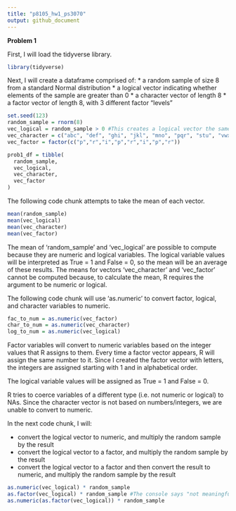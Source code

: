 ```yaml
---
title: "p8105_hw1_ps3070"
output: github_document
---
```


**Problem 1**

First, I will load the tidyverse library.
```r
library(tidyverse)
```

Next, I will create a dataframe comprised of:
* a random sample of size 8 from a standard Normal distribution
* a logical vector indicating whether elements of the sample are greater than 0
* a character vector of length 8
* a factor vector of length 8, with 3 different factor “levels”

```r
set.seed(123)
random_sample = rnorm(8)
vec_logical = random_sample > 0 #This creates a logical vector the same length as random_sample with the value True when this condition is satisfied and False when it isn't.
vec_character = c("abc", "def", "ghi", "jkl", "mno", "pqr", "stu", "vwx")
vec_factor = factor(c("p","r","i","p","r","i","p","r"))
```


```r
prob1_df = tibble(
  random_sample,
  vec_logical,
  vec_character,
  vec_factor
)
```

The following code chunk attempts to take the mean of each vector.
```r
mean(random_sample)
mean(vec_logical)
mean(vec_character)
mean(vec_factor)
```

The mean of 'random_sample' and 'vec_logical' are possible to compute because they are numeric and logical variables. The logical variable values will be interpreted as True = 1 and False = 0, so the mean will be an average of these results. The means for vectors 'vec_character' and 'vec_factor' cannot be computed because, to calculate the mean, R requires the argument to be numeric or logical.



The following code chunk will use 'as.numeric' to convert factor, logical, and character variables to numeric.

```r
fac_to_num = as.numeric(vec_factor)
char_to_num = as.numeric(vec_character)
log_to_num = as.numeric(vec_logical)
```

Factor variables will convert to numeric variables based on the integer values that R assigns to them. Every time a factor vector appears, R will assign the same number to it. Since I created the factor vector with letters, the integers are assigned starting with 1 and in alphabetical order. 

The logical variable values will be assigned as True = 1 and False = 0.

R tries to coerce variables of a different type (i.e. not numeric or logical) to NAs. Since the character vector is not based on numbers/integers, we are unable to convert to numeric.



In the next code chunk, I will:

* convert the logical vector to numeric, and multiply the random sample by the result
* convert the logical vector to a factor, and multiply the random sample by the result
* convert the logical vector to a factor and then convert the result to numeric, and multiply the random sample by the result

```r
as.numeric(vec_logical) * random_sample
as.factor(vec_logical) * random_sample #The console says "not meaningful for factors" and displays a string of NAs because the factor variable I created contained letters.
as.numeric(as.factor(vec_logical)) * random_sample

```
